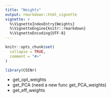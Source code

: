 ```yaml
---
title: "Weights"
output: rmarkdown::html_vignette
vignette: >
  %\VignetteIndexEntry{Weights}
  %\VignetteEngine{knitr::rmarkdown}
  %\VignetteEncoding{UTF-8}
---
```


```r
knitr::opts_chunk$set(
  collapse = TRUE,
  comment = "#>"
)
```

```r
library(COINr)
```

* get_opt_weights
* get_PCA (need a new func get_PCA_weights)
* get_eff_weights
